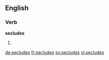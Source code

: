 
==English==

===Verb===
'''secludes'''

# {{en-third-person singular of|seclude}}

[[de:secludes]]
[[fr:secludes]]
[[sv:secludes]]
[[vi:secludes]]
